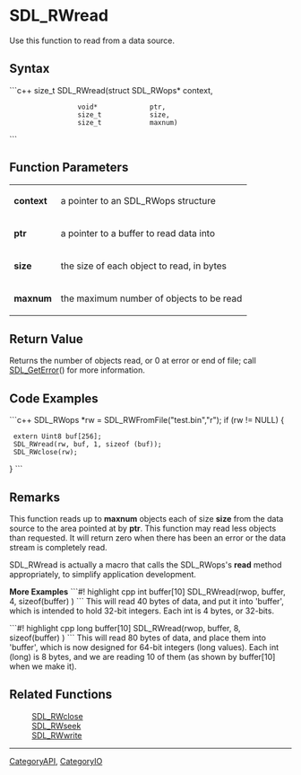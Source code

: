 <!-- pragma section-numbers off -->
<!-- pragma disable-camelcase -->

= SDL_RWread =
Use this function to read from a data source.


== Syntax ==
```c++
size_t SDL_RWread(struct SDL_RWops* context,
                  void*             ptr,
                  size_t            size,
                  size_t            maxnum)
```

== Function Parameters ==
{|
|'''context'''
|a pointer to an SDL_RWops structure
|-
|'''ptr'''
|a pointer to a buffer to read data into
|-
|'''size'''
|the size of each object to read, in bytes
|-
|'''maxnum'''
|the maximum number of objects to be read
|}

== Return Value ==
Returns the number of objects read, or 0 at error or end of file; call [[SDL_GetError]]() for more information.

== Code Examples ==
```c++
SDL_RWops *rw = SDL_RWFromFile("test.bin","r");
if (rw != NULL) {
  extern Uint8 buf[256];
  SDL_RWread(rw, buf, 1, sizeof (buf));
  SDL_RWclose(rw);
}
```

== Remarks ==
This function reads up to '''maxnum''' objects each of size '''size''' from the data source to the area pointed at by '''ptr'''. This function may read less objects than requested. It will return zero when there has been an error or the data stream is completely read.

SDL_RWread is actually a macro that calls the SDL_RWops's '''read''' method appropriately, to simplify application development.

'''More Examples'''
```#! highlight cpp
int buffer[10]
SDL_RWread(rwop, buffer, 4, sizeof(buffer) )
```
This will read 40 bytes of data, and put it into 'buffer', which is intended to hold 32-bit integers. Each int is 4 bytes, or 32-bits.



```#! highlight cpp
long buffer[10]
SDL_RWread(rwop, buffer, 8, sizeof(buffer) )
```
This will read 80 bytes of data, and place them into 'buffer', which is now designed for 64-bit integers (long values). Each int (long) is 8 bytes, and we are reading 10 of them (as shown by buffer[10] when we make it).
== Related Functions ==
:[[SDL_RWclose]]
:[[SDL_RWseek]]
:[[SDL_RWwrite]]

----
[[CategoryAPI]], [[CategoryIO]]
